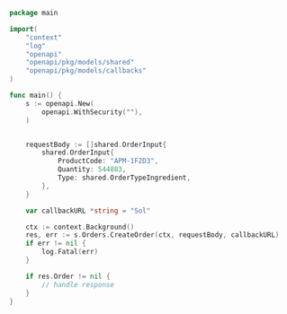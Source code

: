 ```go CreateOrder.go
package main

import(
	"context"
	"log"
	"openapi"
	"openapi/pkg/models/shared"
	"openapi/pkg/models/callbacks"
)

func main() {
    s := openapi.New(
        openapi.WithSecurity(""),
    )


    requestBody := []shared.OrderInput{
        shared.OrderInput{
            ProductCode: "APM-1F2D3",
            Quantity: 544883,
            Type: shared.OrderTypeIngredient,
        },
    }

    var callbackURL *string = "Sol"

    ctx := context.Background()
    res, err := s.Orders.CreateOrder(ctx, requestBody, callbackURL)
    if err != nil {
        log.Fatal(err)
    }

    if res.Order != nil {
        // handle response
    }
}
```
